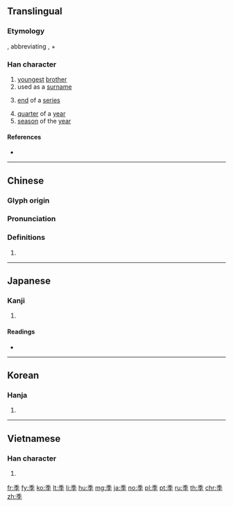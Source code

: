 {{character info/new}}
{{also|李}}
==Translingual==

===Etymology===
{{m|zh|禾}}, abbreviating {{m|zh|稚||[[immature]]; [[unripe]]|tr=zhi}}, + {{m|zh|子||[[child]]; [[son]]|tr=zi}}

===Han character===
{{Han char|rn=39|rad=子|as=05|sn=8|four=20407|canj=HDND|ids=⿱禾子}}

# [[youngest]] [[brother]]
# used as a [[surname]]
# {{lb|zh|figurative}} [[end]] of a [[series]]
# [[quarter]] of a [[year]]
# [[season]] of the [[year]]

====References====
* {{Han ref|kx=0279.030|dkj=06965|dj=0547.050|hdz=21013.050|uh=5B63|ud=23395|bh=A975|bd=43381}}

----

==Chinese==
{{zh-forms}}

===Glyph origin===
{{Han etym}}

===Pronunciation===
{{zh-pron
|m=jì
|m-s=ji4
|c=gwai3
|h=pfs=
|md=
|mn=kùi
|w=
|mc=y
|oc=y
|cat=
}}

===Definitions===
{{zh-hanzi}}

# {{rfdef|lang=zh}}

----

==Japanese==

===Kanji===
{{ja-kanji|grade=4|rs=子05}}

# {{defn|lang=ja|sort=子05}}

====Readings====
* {{ja-readings|goon=[[き]] (ki)|kanon=[[き]] (ki)|kun=[[すえ]] (sue), [[とき]] (toki)}}

----

==Korean==

===Hanja===
{{ko-hanja|hangeul=계|rv=gye|mr=kye}}

# {{defn|lang=ko|sort=子05}}

----

==Vietnamese==

===Han character===
{{vi-hantu|[[quý]], [[quí]], [[cuối]], [[quỳ]]|rs=子05}}

# {{defn|lang=vi|sort=子05}}

[[fr:季]]
[[fy:季]]
[[ko:季]]
[[lt:季]]
[[li:季]]
[[hu:季]]
[[mg:季]]
[[ja:季]]
[[no:季]]
[[pl:季]]
[[pt:季]]
[[ru:季]]
[[th:季]]
[[chr:季]]
[[zh:季]]